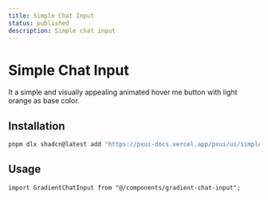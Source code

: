 ```yaml
---
title: Simple Chat Input 
status: published
description: Simple chat input 
---
```


# Simple Chat Input 

It a simple and visually appealing animated hover me button with light orange as base color.

<CompPreview name="simple-chat-input" />

## Installation

```bash
pnpm dlx shadcn@latest add "https://pxui-docs.vercel.app/pxui/ui/simple-input.json"
```

## Usage

```tsx
import GradientChatInput from "@/components/gradient-chat-input";
```
